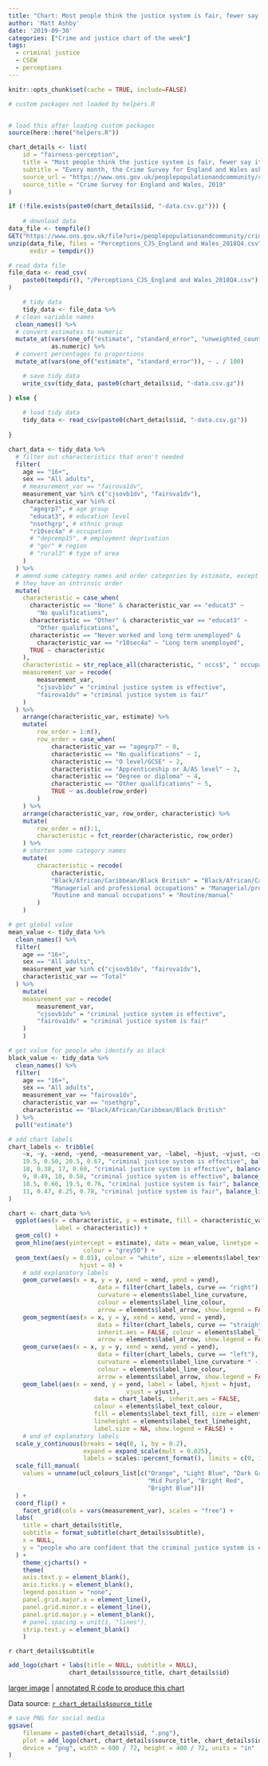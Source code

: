 ```yaml
---
title: "Chart: Most people think the justice system is fair, fewer say it's effective"
author: 'Matt Ashby'
date: '2019-09-30'
categories: ["Crime and justice chart of the week"]
tags:
  - criminal justice
  - CSEW
  - perceptions
---
```


```r
knitr::opts_chunk$set(cache = TRUE, include=FALSE)
```

```r
# custom packages not loaded by helpers.R


# load this after loading custom packages
source(here::here("helpers.R"))
```

```r
chart_details <- list(
	id = "fairness-perception",
	title = "Most people think the justice system is fair, fewer say it's effective",
	subtitle = "Every month, the Crime Survey for England and Wales asks a representative sample of adults about their perceptions of the criminal justice system. Across age, education, ethnic and employment groups, most people believe the system as a whole is fair, but only about half say it is effective.",
	source_url = "https://www.ons.gov.uk/peoplepopulationandcommunity/crimeandjustice/datasets/perceptionscriminaljusticesystemcsewopendatatable",
	source_title = "Crime Survey for England and Wales, 2019"
)
```

```r
if (!file.exists(paste0(chart_details$id, "-data.csv.gz"))) {
	
	# download data	
data_file <- tempfile()
GET("https://www.ons.gov.uk/file?uri=/peoplepopulationandcommunity/crimeandjustice/datasets/perceptionscriminaljusticesystemcsewopendatatable/current/perceptionscjs2018q4.zip", write_disk(data_file))
unzip(data_file, files = "Perceptions_CJS_England and Wales_2018Q4.csv",
      exdir = tempdir())

# read data file
file_data <- read_csv(
	paste0(tempdir(), "/Perceptions_CJS_England and Wales_2018Q4.csv")
)

	# tidy data
	tidy_data <- file_data %>% 
  # clean variable names
  clean_names() %>% 
  # convert estimates to numeric
  mutate_at(vars(one_of("estimate", "standard_error", "unweighted_count")),
            as.numeric) %>% 
  # convert percentages to proportions
  mutate_at(vars(one_of("estimate", "standard_error")), ~ . / 100)

	# save tidy data
	write_csv(tidy_data, paste0(chart_details$id, "-data.csv.gz"))	

} else {
	
	# load tidy data
	tidy_data <- read_csv(paste0(chart_details$id, "-data.csv.gz"))
	
}
```

```r
chart_data <- tidy_data %>% 
  # filter out characteristics that aren't needed
  filter(
    age == "16+",
    sex == "All adults",
    # measurement_var == "fairova1dv",
    measurement_var %in% c("cjsovb1dv", "fairova1dv"),
    characteristic_var %in% c(
      "agegrp7", # age group
      "educat3", # education level
      "nsethgrp", # ethnic group
      "r10sec4a" # occupation
      # "depremp15", # employment deprivation
      # "gor" # region
      # "rural3" # type of area
    )
  ) %>% 
  # amend some category names and order categories by estimate, except where 
  # they have an intrinsic order
  mutate(
    characteristic = case_when(
      characteristic == "None" & characteristic_var == "educat3" ~ 
        "No qualifications",
      characteristic == "Other" & characteristic_var == "educat3" ~ 
        "Other qualifications",
      characteristic == "Never worked and long term unemployed" & 
        characteristic_var == "r10sec4a" ~ "Long term unemployed",
      TRUE ~ characteristic
    ),
    characteristic = str_replace_all(characteristic, " occs$", " occupations"),
    measurement_var = recode(
    	measurement_var, 
    	"cjsovb1dv" = "criminal justice system is effective", 
    	"fairova1dv" = "criminal justice system is fair"
    )
  ) %>% 
	arrange(characteristic_var, estimate) %>% 
	mutate(
		row_order = 1:n(),
		row_order = case_when(
			characteristic_var == "agegrp7" ~ 0,
			characteristic == "No qualifications" ~ 1,
			characteristic == "O level/GCSE" ~ 2,
			characteristic == "Apprenticeship or A/AS level" ~ 3,
			characteristic == "Degree or diploma" ~ 4,
			characteristic == "Other qualifications" ~ 5,
			TRUE ~ as.double(row_order)
		)
	) %>% 
	arrange(characteristic_var, row_order, characteristic) %>% 
	mutate(
		row_order = n():1,
		characteristic = fct_reorder(characteristic, row_order)
	) %>% 
	# shorten some category names
	mutate(
		characteristic = recode(
			characteristic,
			"Black/African/Caribbean/Black British" = "Black/African/Caribbean",
			"Managerial and professional occupations" = "Managerial/professional",
			"Routine and manual occupations" = "Routine/manual"
		)
	)

# get global value
mean_value <- tidy_data %>% 
  clean_names() %>% 
  filter(
    age == "16+",
    sex == "All adults",
    measurement_var %in% c("cjsovb1dv", "fairova1dv"),
    characteristic_var == "Total"
  ) %>% 
	mutate(
    measurement_var = recode(
    	measurement_var, 
    	"cjsovb1dv" = "criminal justice system is effective", 
    	"fairova1dv" = "criminal justice system is fair"
    )
	)

# get value for people who identify as black
black_value <- tidy_data %>% 
  clean_names() %>% 
  filter(
    age == "16+",
    sex == "All adults",
    measurement_var == "fairova1dv",
    characteristic_var == "nsethgrp",
    characteristic == "Black/African/Caribbean/Black British"
  ) %>% 
  pull("estimate")

# add chart labels
chart_labels <- tribble(
	~x, ~y, ~xend, ~yend, ~measurement_var, ~label, ~hjust, ~vjust, ~curve,
	19.5, 0.50, 20.5, 0.67, "criminal justice system is effective", balance_lines("50% of people overall say the CJS is effective", 3), "left", "bottom", "right",
	18, 0.38, 17, 0.60, "criminal justice system is effective", balance_lines("only 37% of 65–74s say the CJS is effective", 2), "left", "top", "left",
	9, 0.49, 10, 0.58, "criminal justice system is effective", balance_lines("white people are the ethnic group least likely to say the CJS is effective", 4), "left", "bottom", "right",
	18.5, 0.66, 19.5, 0.76, "criminal justice system is fair", balance_lines("66% of people overall say the CJS is fair", 3), "left", "bottom", "right",
	11, 0.47, 8.25, 0.78, "criminal justice system is fair", balance_lines("only 46% of black people say the CJS is fair", 4), "left", "top", "left"
)
```

```r
chart <- chart_data %>% 
  ggplot(aes(x = characteristic, y = estimate, fill = characteristic_var,
             label = characteristic)) +
  geom_col() +
  geom_hline(aes(yintercept = estimate), data = mean_value, linetype = "11", 
  					 colour = "grey50") +
  geom_text(aes(y = 0.01), colour = "white", size = elements$label_text_size, 
  					hjust = 0) +
	# add explanatory labels
	geom_curve(aes(x = x, y = y, xend = xend, yend = yend),
						 data = filter(chart_labels, curve == "right"), inherit.aes = FALSE,
						 curvature = elements$label_line_curvature,
						 colour = elements$label_line_colour,
						 arrow = elements$label_arrow, show.legend = FALSE) +
	geom_segment(aes(x = x, y = y, xend = xend, yend = yend),
						 data = filter(chart_labels, curve == "straight"),
						 inherit.aes = FALSE, colour = elements$label_line_colour,
						 arrow = elements$label_arrow, show.legend = FALSE) +
	geom_curve(aes(x = x, y = y, xend = xend, yend = yend),
						 data = filter(chart_labels, curve == "left"), inherit.aes = FALSE,
						 curvature = elements$label_line_curvature * -1,
						 colour = elements$label_line_colour,
						 arrow = elements$label_arrow, show.legend = FALSE) +
	geom_label(aes(x = xend, y = yend, label = label, hjust = hjust,
								 vjust = vjust),
						data = chart_labels, inherit.aes = FALSE,
						colour = elements$label_text_colour,
						fill = elements$label_text_fill, size = elements$label_text_size,
						lineheight = elements$label_text_lineheight,
						label.size = NA, show.legend = FALSE) +
	# end of explanatory labels
  scale_y_continuous(breaks = seq(0, 1, by = 0.2),
                     expand = expand_scale(mult = 0.025),
                     labels = scales::percent_format(), limits = c(0, 1)) +
  scale_fill_manual(
    values = unname(ucl_colours_list[c("Orange", "Light Blue", "Dark Green",
                                       "Mid Purple", "Bright Red", 
                                       "Bright Blue")])
  ) +
  coord_flip() +
	facet_grid(cols = vars(measurement_var), scales = "free") +
  labs(
    title = chart_details$title,
    subtitle = format_subtitle(chart_details$subtitle),
    x = NULL,
    y = "people who are confident that the criminal justice system is effective/fair"
  ) +
	theme_cjcharts() +
	theme(
    axis.text.y = element_blank(),
    axis.ticks.y = element_blank(),
    legend.position = "none",
    panel.grid.major.x = element_line(),
    panel.grid.minor.x = element_line(),
    panel.grid.major.y = element_blank(),
    # panel.spacing = unit(1, "lines"),
    strip.text.y = element_blank()
	)
```

`r chart_details$subtitle`

```r
add_logo(chart + labs(title = NULL, subtitle = NULL), 
				 chart_details$source_title, chart_details$id)
```

[larger image](../`r chart_details$id`.png) | [annotated R code to produce this chart](https://github.com/mpjashby/lesscrime.info/blob/master/content/post/`r chart_details$id`.Rmd)

Data source: [`r chart_details$source_title`](`r chart_details$source_url`)

```r
# save PNG for social media
ggsave(
	filename = paste0(chart_details$id, ".png"), 
	plot = add_logo(chart, chart_details$source_title, chart_details$id), 
	device = "png", width = 600 / 72, height = 400 / 72, units = "in"
)
```
